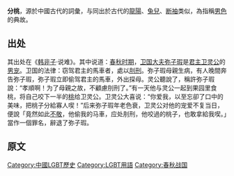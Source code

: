 {{NoteTA
|1=zh-hans:余; zh-hant:馀;
}}
'''分桃'''，源於中國古代的詞彙，与同出於古代的[[龍陽君|龍陽]]、[[兔兒神|兔兒]]、[[断袖|断袖]]类似，為指稱[[男色|男色]]的典故。

== 出处 ==
其出处在《[[韩非子|韩非子]]·说难》。其中说道：[[春秋时期|春秋时期]]，[[卫国|卫国]][[大夫_(官名)|大夫]][[弥子瑕|弥子瑕]]是[[君主|君主]][[卫灵公|卫灵公]]的[[男宠|男宠]]。卫国的法律：窃驾君主的馬車者，處以[[刖刑|刖刑]]。弥子瑕母親生病，有人晚間奔告弥子瑕，弥子瑕立即偷驾君主的馬車，外出探母。灵公聽說了，稱許弥子瑕說：“孝順啊！为了母親之故，不顧慮刖刑了。”有一天他与灵公一起到果园里食桃，将自己咬下一半的[[桃|桃]]给卫灵公。卫灵公大喜说：“你爱我，以至忘卻了口中的美味，把桃子分給寡人喫！”后来弥子瑕年老色衰，卫灵公对他的宠爱不复当日，便說「竟然如此[[大不敬|不敬]]，他偷我的马車，应处刖刑，他咬過的桃子，也敢拿給我喫。」當作一個罪名，辭退了弥子瑕。

== 原文 ==
{{cquote2|昔者弥子瑕有宠於卫君。卫国之法：窃驾君车者[[刖刑|刖]]。弥子瑕母病，人间往夜告弥子，弥子矫驾君车以出。君闻而贤之，曰：“孝哉！为母之故，亡其刖罪。”异日，与君游於果围，食[[桃|桃]]而甘，不尽，以其半啖君。君曰：“爱我哉！亡其口味以啖寡人。”及弥子色衰爱弛，得罪於君，君曰：“是固尝矫驾吾车，又尝啖我以馀桃。”|[[韩非|韩非]]|《[[韩非子|韩非子]]·说难》}}

{{LGBT-stub}}

[[Category:中國LGBT歷史|Category:中國LGBT歷史]]
[[Category:LGBT用語|Category:LGBT用語]]
[[Category:春秋战国|Category:春秋战国]]